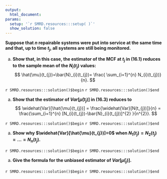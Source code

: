 ```yaml
---
output:
  html_document:
params:
  setup: '`r SMRD.resources:::setup( )`'
  show_solution: false
---
```


__Suppose that $n$ repairable systems were put into service at the same time and that, up to time  $t_{j}$, all systems are still being monitored.__ 

a. __Show that, in this case, the estimator of the MCF at $t_{j}$ in (16.1) reduces to the sample mean of the $N_{i}(t_{j})$ values:__
$$
\hat{\mu}(t_{j})=\bar{N}_{i}(t_{j})= \frac{ \sum_{i=1}^{n} N_{i}(t_{j})} {n}. 
$$ 

`r SMRD.resources:::solution()$begin`
`r SMRD.resources:::solution()$end`

a. __Show that the estimator of $Var[\hat{\mu}(t_{j})]$ in (16.3) reduces to__ 
$$
\widehat{Var}[\hat{\mu}(t_{j})] =
\frac{\widehat{Var}[N(t_{j})]}{n} = 
\frac{\sum_{i=1}^{n} [N_{i}(t_{j})-\bar{N}_{i}(t_{j})]^{2} }{n^{2}}. 
$$

`r SMRD.resources:::solution()$begin`
`r SMRD.resources:::solution()$end`

a. __Show why $\widehat{Var}[\hat{\mu}(t_{j})]=0$ when $N_{1}(t_{j})=N_{2}(t_{j})=\dots=N_{n}(t_{j})$.__

`r SMRD.resources:::solution()$begin`
`r SMRD.resources:::solution()$end`

a. __Give the formula for the unbiased estimator of $Var[\hat{\mu}(_{j})]$.__

`r SMRD.resources:::solution()$begin`
`r SMRD.resources:::solution()$end`
